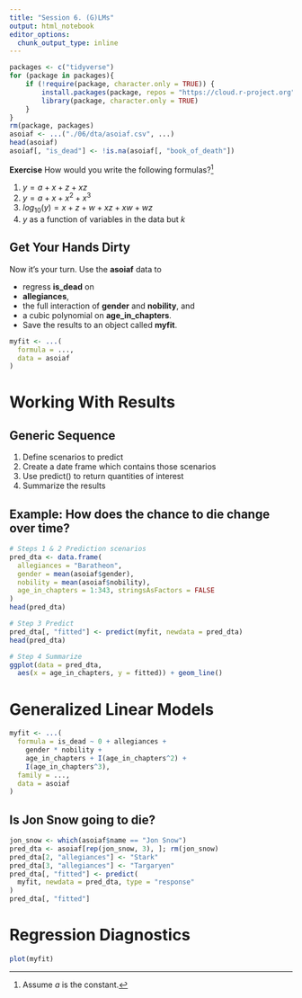 ```yaml
---
title: "Session 6. (G)LMs"
output: html_notebook
editor_options:
  chunk_output_type: inline
---
```


```r
packages <- c("tidyverse")
for (package in packages){
    if (!require(package, character.only = TRUE)) {
        install.packages(package, repos = "https://cloud.r-project.org")
        library(package, character.only = TRUE)
    }
}
rm(package, packages)
asoiaf <- ...("./06/dta/asoiaf.csv", ...)
head(asoiaf)
asoiaf[, "is_dead"] <- !is.na(asoiaf[, "book_of_death"])
```

**Exercise** How would you write the following formulas?[^1]

1. $y = a + x + z + xz$
2. $y = a + x + x^2 + x^3$
3. $log_{10}(y) = x + z + w + xz + xw + wz$
4. $y$ as a function of variables in the data but $k$

[^1]: Assume $a$ is the constant.


## Get Your Hands Dirty

Now it's your turn. Use the **asoiaf** data to

- regress **is_dead** on
- **allegiances**,
- the full interaction of **gender** and **nobility**, and
- a cubic polynomial on **age_in_chapters**.
- Save the results to an object called **myfit**.

```r
myfit <- ...(
  formula = ...,
  data = asoiaf
)
```

# Working With Results

## Generic Sequence

1. Define scenarios to predict
2. Create a date frame which contains those scenarios
3. Use predict() to return quantities of interest
4. Summarize the results


## Example: How does the chance to die change over time?

```r
# Steps 1 & 2 Prediction scenarios
pred_dta <- data.frame(
  allegiances = "Baratheon",
  gender = mean(asoiaf$gender),
  nobility = mean(asoiaf$nobility),
  age_in_chapters = 1:343, stringsAsFactors = FALSE
)
head(pred_dta)
```

```r
# Step 3 Predict
pred_dta[, "fitted"] <- predict(myfit, newdata = pred_dta)
head(pred_dta)
```

```r
# Step 4 Summarize
ggplot(data = pred_dta,
  aes(x = age_in_chapters, y = fitted)) + geom_line()
```


# Generalized Linear Models

```r
myfit <- ...(
  formula = is_dead ~ 0 + allegiances +
    gender * nobility +
    age_in_chapters + I(age_in_chapters^2) +
    I(age_in_chapters^3),
  family = ...,
  data = asoiaf
)
```

## Is Jon Snow going to die?

```r
jon_snow <- which(asoiaf$name == "Jon Snow")
pred_dta <- asoiaf[rep(jon_snow, 3), ]; rm(jon_snow)
pred_dta[2, "allegiances"] <- "Stark"
pred_dta[3, "allegiances"] <- "Targaryen"
pred_dta[, "fitted"] <- predict(
  myfit, newdata = pred_dta, type = "response"
)
pred_dta[, "fitted"]
```

# Regression Diagnostics

```r
plot(myfit)
```